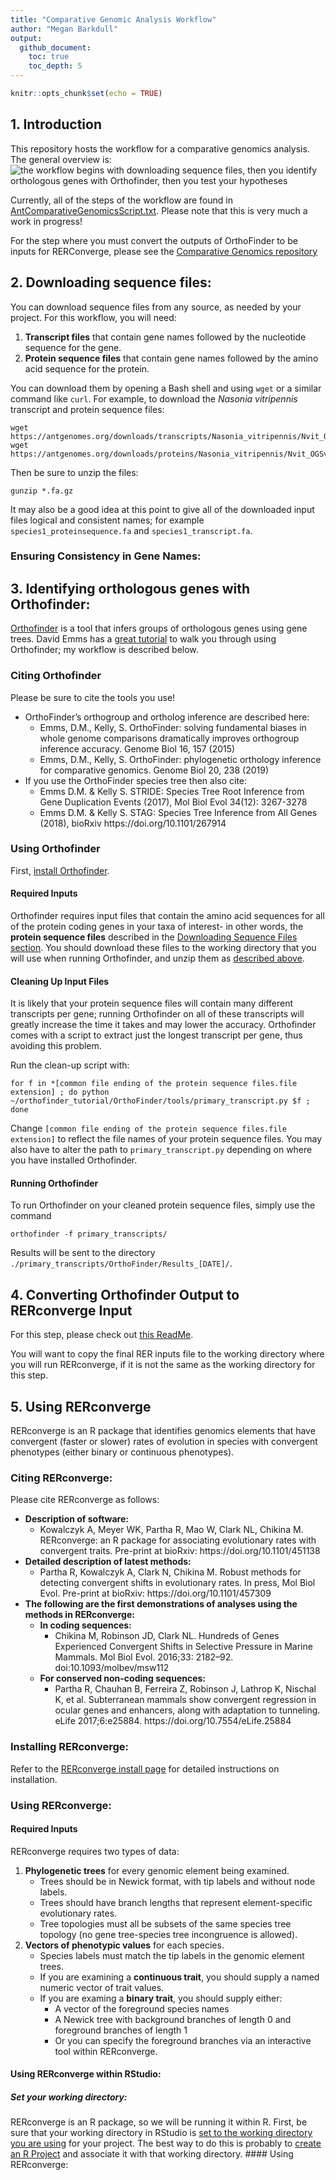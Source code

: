 ```yaml
---
title: "Comparative Genomic Analysis Workflow"
author: "Megan Barkdull"
output: 
  github_document:
    toc: true
    toc_depth: 5
---
```


```r
knitr::opts_chunk$set(echo = TRUE)
```

## 1. Introduction

This repository hosts the workflow for a comparative genomics analysis. The general overview is:
![the workflow begins with downloading sequence files, then you identify orthologous genes with Orthofinder, then you test your hypotheses](./ComparativeGenomicsWorkflow.png)

Currently, all of the steps of the workflow are found in [AntComparativeGenomicsScript.txt](https://github.com/Moreau-Lab/Genomics/blob/master/AntComparativeGenomicsScript.txt). Please note that this is very much a work in progress!

For the step where you must convert the outputs of OrthoFinder to be inputs for RERConverge, please see the [Comparative Genomics repository](https://github.com/mbarkdull/ComparativeGenomics)

## 2. Downloading sequence files:
You can download sequence files from any source, as needed by your project. For this workflow, you will need:

1. **Transcript files** that contain gene names followed by the nucleotide sequence for the gene. 
2. **Protein sequence files** that contain gene names followed by the amino acid sequence for the protein. 

You can download them by opening a Bash shell and using `wget` or a similar command like `curl`. For example, to download the *Nasonia vitripennis* transcript and protein sequence files:

    wget https://antgenomes.org/downloads/transcripts/Nasonia_vitripennis/Nvit_OGSv1.2_rna.fa.gz
    wget https://antgenomes.org/downloads/proteins/Nasonia_vitripennis/Nvit_OGSv1.2_pep.fa.gz

Then be sure to unzip the files:

    gunzip *.fa.gz
    
It may also be a good idea at this point to give all of the downloaded input files logical and consistent names; for example `species1_proteinsequence.fa` and `species1_transcript.fa`.
    
### Ensuring Consistency in Gene Names:


## 3. Identifying orthologous genes with Orthofinder:
[Orthofinder](https://davidemms.github.io/) is a tool that infers groups of orthologous genes using gene trees. David Emms has a [great tutorial](https://davidemms.github.io/menu/tutorials.html) to walk you through using Orthofinder; my workflow is described below. 

### Citing Orthofinder
Please be sure to cite the tools you use!

- OrthoFinder’s orthogroup and ortholog inference are described here:
  + Emms, D.M., Kelly, S. OrthoFinder: solving fundamental biases in whole genome comparisons dramatically improves orthogroup inference accuracy. Genome Biol 16, 157 (2015)
  + Emms, D.M., Kelly, S. OrthoFinder: phylogenetic orthology inference for comparative genomics. Genome Biol 20, 238 (2019)
- If you use the OrthoFinder species tree then also cite:
  + Emms D.M. & Kelly S. STRIDE: Species Tree Root Inference from Gene Duplication Events (2017), Mol Biol Evol 34(12): 3267-3278
  + Emms D.M. & Kelly S. STAG: Species Tree Inference from All Genes (2018), bioRxiv https://doi.org/10.1101/267914
  
### Using Orthofinder
First, [install Orthofinder](https://davidemms.github.io/orthofinder_tutorials/downloading-and-running-orthofinder.html).

#### Required Inputs
Orthofinder requires input files that contain the amino acid sequences for all of the protein coding genes in your taxa of interest- in other words, the **protein sequence files** described in the [Downloading Sequence Files section](https://github.com/Moreau-Lab/Genomics#downloading-sequence-files). You should download these files to the working directory that you will use when running Orthofinder, and unzip them as [described above](https://github.com/Moreau-Lab/Genomics#downloading-sequence-files). 

#### Cleaning Up Input Files
It is likely that your protein sequence files will contain many different transcripts per gene; running Orthofinder on all of these transcripts will greatly increase the time it takes and may lower the accuracy. Orthofinder comes with a script to extract just the longest transcript per gene, thus avoiding this problem. 

Run the clean-up script with:

    for f in *[common file ending of the protein sequence files.file extension] ; do python ~/orthofinder_tutorial/OrthoFinder/tools/primary_transcript.py $f ; done
    
Change `[common file ending of the protein sequence files.file extension]` to reflect the file names of your protein sequence files. You may also have to alter the path to `primary_transcript.py` depending on where you have installed Orthofinder. 

#### Running Orthofinder
To run Orthofinder on your cleaned protein sequence files, simply use the command

    orthofinder -f primary_transcripts/

Results will be sent to the directory `./primary_transcripts/OrthoFinder/Results_[DATE]/`.

## 4. Converting Orthofinder Output to RERconverge Input
For this step, please check out [this ReadMe](https://github.com/mbarkdull/ComparativeGenomics/blob/devel/README.md).

You will want to copy the final RER inputs file to the working directory where you will run RERconverge, if it is not the same as the working directory for this step. 

## 5. Using RERconverge 
RERconverge is an R package that identifies genomics elements that have convergent (faster or slower) rates of evolution in species with convergent phenotypes (either binary or continuous phenotypes).

### Citing RERconverge:
Please cite RERconverge as follows:

- **Description of software:**
    + Kowalczyk A, Meyer WK, Partha R, Mao W, Clark NL, Chikina M. RERconverge: an R package for associating evolutionary rates with convergent traits. Pre-print at bioRxiv: https://doi.org/10.1101/451138
- **Detailed description of latest methods:**
    + Partha R, Kowalczyk A, Clark N, Chikina M. Robust methods for detecting convergent shifts in evolutionary rates. In press, Mol Biol Evol. Pre-print at bioRxiv: https://doi.org/10.1101/457309
- **The following are the first demonstrations of analyses using the methods in RERconverge:**
    + **In coding sequences:**
      + Chikina M, Robinson JD, Clark NL. Hundreds of Genes Experienced Convergent Shifts in Selective Pressure in Marine Mammals. Mol Biol Evol. 2016;33: 2182–92. doi:10.1093/molbev/msw112
    + **For conserved non-coding sequences:**
      + Partha R, Chauhan B, Ferreira Z, Robinson J, Lathrop K, Nischal K, et al. Subterranean mammals show convergent regression in ocular genes and enhancers, along with adaptation to tunneling. eLife 2017;6:e25884. https://doi.org/10.7554/eLife.25884

### Installing RERconverge:
Refer to the [RERconverge install page](https://github.com/nclark-lab/RERconverge/wiki/Install) for detailed instructions on installation. 

### Using RERconverge:

#### Required Inputs
RERconverge requires two types of data:

1. **Phylogenetic trees** for every genomic element being examined. 
   + Trees should be in Newick format, with tip labels and without node labels. 
   + Trees should have branch lengths that represent element-specific evolutionary rates. 
   + Tree topologies must all be subsets of the same species tree topology (no gene tree-species tree incongruence is allowed).
2. **Vectors of phenotypic values** for each species. 
    + Species labels must match the tip labels in the genomic element trees. 
    + If you are examining a **continuous trait**, you should supply a named numeric vector of trait values. 
    + If you are examing a **binary trait**, you should supply either:
        + A vector of the foreground species names
        + A Newick tree with background branches of length 0 and foreground branches of length 1
        + Or you can specify the foreground branches via an interactive tool within RERconverge. 

#### Using RERconverge within RStudio:
##### Set your working directory:
RERconverge is an R package, so we will be running it within R. First, be sure that your working directory in RStudio is [set to the working directory you are using](https://support.rstudio.com/hc/en-us/articles/200711843-Working-Directories-and-Workspaces) for your project. The best way to do this is probably to [create an R Project](https://support.rstudio.com/hc/en-us/articles/200526207) and associate it with that working directory. 
#### Using RERconverge:
